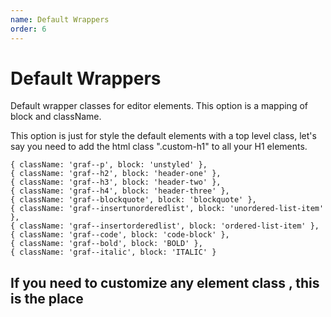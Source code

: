```yaml
---
name: Default Wrappers
order: 6
---
```



# Default Wrappers

Default wrapper classes for editor elements. This option is a mapping of block and className. 

This option is just for style the default elements with a top level class, let's say you need to add the html class ".custom-h1" to all your H1 elements.


```
{ className: 'graf--p', block: 'unstyled' },
{ className: 'graf--h2', block: 'header-one' },
{ className: 'graf--h3', block: 'header-two' },
{ className: 'graf--h4', block: 'header-three' },
{ className: 'graf--blockquote', block: 'blockquote' },
{ className: 'graf--insertunorderedlist', block: 'unordered-list-item' },
{ className: 'graf--insertorderedlist', block: 'ordered-list-item' },
{ className: 'graf--code', block: 'code-block' },
{ className: 'graf--bold', block: 'BOLD' },
{ className: 'graf--italic', block: 'ITALIC' }
```

## If you need to customize any element class , this is the place

<Playground>
  <Dante 
    content={h1}
    default_wrappers={[ 
      { className: 'my-custom-h1', block: 'header-one' } 
    ]}
  />
</Playground>